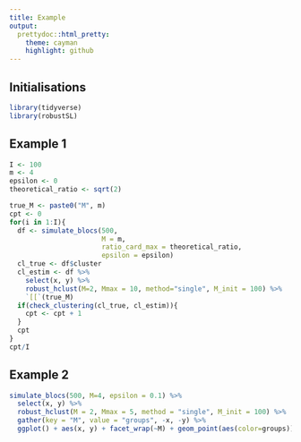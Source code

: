 ```yaml
---
title: Example
output: 
  prettydoc::html_pretty:
    theme: cayman
    highlight: github
---
```


## Initialisations

```r
library(tidyverse)
library(robustSL)
```

## Example 1

```r
I <- 100
m <- 4
epsilon <- 0
theoretical_ratio <- sqrt(2)

true_M <- paste0("M", m)
cpt <- 0
for(i in 1:I){
  df <- simulate_blocs(500, 
                       M = m, 
                       ratio_card_max = theoretical_ratio,
                       epsilon = epsilon)
  cl_true <- df$cluster
  cl_estim <- df %>%
    select(x, y) %>%
    robust_hclust(M=2, Mmax = 10, method="single", M_init = 100) %>% 
    `[[`(true_M)
  if(check_clustering(cl_true, cl_estim)){
    cpt <- cpt + 1
  }
  cpt
}
cpt/I
```
## Example 2

```r
simulate_blocs(500, M=4, epsilon = 0.1) %>%
  select(x, y) %>%
  robust_hclust(M = 2, Mmax = 5, method = "single", M_init = 100) %>%
  gather(key = "M", value = "groups", -x, -y) %>% 
  ggplot() + aes(x, y) + facet_wrap(~M) + geom_point(aes(color=groups))
```

